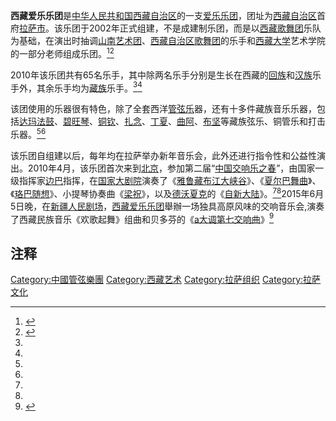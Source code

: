 '''西藏爱乐乐团'''是[[中华人民共和国|中华人民共和国]][[西藏自治区|西藏自治区]]的一支[[爱乐乐团|爱乐乐团]]，团址为[[西藏自治区|西藏自治区]]首府[[拉萨市|拉萨市]]。该乐团于2002年正式组建，不是成建制乐团，而是以[[西藏歌舞团|西藏歌舞团]]乐队为基础，在演出时抽调[[山南艺术团|山南艺术团]]、[[西藏自治区歌舞团|西藏自治区歌舞团]]的乐手和[[西藏大学|西藏大学]]艺术学院的一部分老师组成乐团。<ref name=renmin>{{Cite web |url=http://cppcc.people.com.cn/GB/34952/11717613.html |title=在国家大剧院演出相当成功 西藏有个爱乐乐团，人民网，2010年5月28日 |access-date=2011年4月19日 |archive-date=2016年3月4日 |archive-url=https://web.archive.org/web/20160304083357/http://cppcc.people.com.cn/GB/34952/11717613.html |dead-url=no }}</ref><ref name=zgxz>{{Cite web |url=http://xz.people.com.cn/GB/139191/11202738.html |title=西藏爱乐乐团将进京演出，中国西藏网，2010年03月23日 |access-date=2011年4月19日 |archive-date=2016年3月4日 |archive-url=https://web.archive.org/web/20160304114534/http://xz.people.com.cn/GB/139191/11202738.html |dead-url=no }}</ref>

2010年该乐团共有65名乐手，其中除两名乐手分别是生长在西藏的[[回族|回族]]和[[汉族|汉族]]乐手外，其余乐手均为[[藏族|藏族]]乐手。<ref name=renmin/><ref name=zgxz/>

该团使用的乐器很有特色，除了全套西洋[[管弦乐|管弦乐]]器，还有十多件藏族音乐乐器，包括[[达玛法鼓|达玛法鼓]]、[[碧旺琴|碧旺琴]]、[[铜钦|铜钦]]、[[扎念|扎念]]、[[丁夏|丁夏]]、[[曲阿|曲阿]]、[[布坚|布坚]]等藏族弦乐、铜管乐和打击乐器。<ref name=renmin/><ref name=zgxz/>

该乐团自组建以后，每年均在拉萨举办新年音乐会，此外还进行指令性和公益性演出。2010年4月，该乐团首次来到[[北京|北京]]，参加第二届“[[中国交响乐之春|中国交响乐之春]]”，由国家一级指挥家[[边巴|边巴]]指挥，在[[国家大剧院|国家大剧院]]演奏了《[[雅鲁藏布江大峡谷|雅鲁藏布江大峡谷]]》、《[[夏尔巴舞曲|夏尔巴舞曲]]》、《[[珞巴随想|珞巴随想]]》、小提琴协奏曲《[[梁祝|梁祝]]》，以及[[德沃夏克|德沃夏克]]的《[[自新大陆|自新大陆]]》。<ref name=renmin/><ref name=zgxz/>2015年6月5日晚，在[[新疆人民剧场|新疆人民剧场]]，[[西藏爱乐乐团|西藏爱乐乐团]]舉辦一场独具高原风味的交响音乐会,演奏了西藏民族音乐《欢歌起舞》组曲和贝多芬的《[[第7號交響曲_(貝多芬)|a大调第七交响曲]]》<ref name=fuckyou>{{Cite web |url=http://www.xj.xinhuanet.com/2015-06/07/c_1115536056.htm |title=西藏交响乐团来疆带来独具高原风味的最炫民族风，新華網，2015年6月7日 |access-date=2015年6月10日 |archive-date=2015年6月10日 |archive-url=https://web.archive.org/web/20150610085848/http://www.xj.xinhuanet.com/2015-06/07/c_1115536056.htm |dead-url=no }}</ref>

==注释==
{{reflist}}

[[Category:中國管弦樂團|Category:中國管弦樂團]]
[[Category:西藏艺术|Category:西藏艺术]]
[[Category:拉萨组织|Category:拉萨组织]]
[[Category:拉萨文化|Category:拉萨文化]]